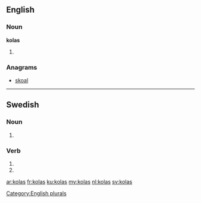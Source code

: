 ==English==

===Noun===
'''kolas'''

# {{plural of|kola}}

===Anagrams===
* [[skoal#English|skoal]]

[[Category:English plurals]]

----

==Swedish==

===Noun===
{{head|sv|noun form}}

# {{sv-noun-form-indef-gen|kola}}

===Verb===
{{head|sv|verb form}}

# {{sv-verb-form-inf-pass|kola}}
# {{sv-verb-form-pre-pass|kola}}

[[ar:kolas]]
[[fr:kolas]]
[[ku:kolas]]
[[my:kolas]]
[[nl:kolas]]
[[sv:kolas]]